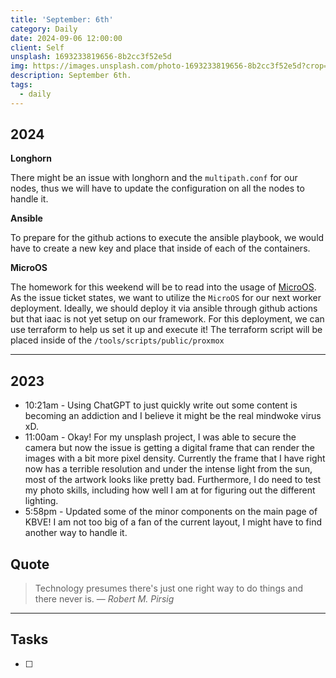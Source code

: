 ```yaml
---
title: 'September: 6th'
category: Daily
date: 2024-09-06 12:00:00
client: Self
unsplash: 1693233819656-8b2cc3f52e5d
img: https://images.unsplash.com/photo-1693233819656-8b2cc3f52e5d?crop=entropy&cs=srgb&fm=jpg&ixid=MnwzNjM5Nzd8MHwxfHJhbmRvbXx8fHx8fHx8fDE2ODE3NDg2ODY&ixlib=rb-4.0.3&q=85
description: September 6th. 
tags:
  - daily
---
```



## 2024

**Longhorn**

There might be an issue with longhorn and the `multipath.conf` for our nodes, thus we will have to update the configuration on all the nodes to handle it.

**Ansible**

To prepare for the github actions to execute the ansible playbook, we would have to create a new key and place that inside of each of the containers.

**MicroOS**

The homework for this weekend will be to read into the usage of [MicroOS](https://github.com/KBVE/kbve/issues/2674).
As the issue ticket states, we want to utilize the `MicroOS` for our next worker deployment.
Ideally, we should deploy it via ansible through github actions but that iaac is not yet setup on our framework.
For this deployment, we can use terraform to help us set it up and execute it!
The terraform script will be placed inside of the `/tools/scripts/public/proxmox`

---

## 2023
- 10:21am - Using ChatGPT to just quickly write out some content is becoming an addiction and I believe it might be the real mindwoke virus xD. 
- 11:00am - Okay! For my unsplash project, I was able to secure the camera but now the issue is getting a digital frame that can render the images with a bit more pixel density. Currently the frame that I have right now has a terrible resolution and under the intense light from the sun, most of the artwork looks like pretty bad. Furthermore, I do need to test my photo skills, including how well I am at for figuring out the different lighting.
- 5:58pm - Updated some of the minor components on the main page of KBVE! I am not too big of a fan of the current layout, I might have to find another way to handle it.

## Quote

> Technology presumes there's just one right way to do things and there never is.
> — <cite>Robert M. Pirsig</cite>

---

## Tasks

- [ ]